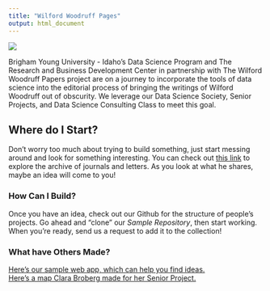```yaml
---
title: "Wilford Woodruff Pages"
output: html_document
---
```


![](https://camo.githubusercontent.com/7715e2924867508ebab3ba50a0cecdb35719fe3fb7c5862ffcdb509275beaab0/68747470733a2f2f6279756964617461736369656e63652e6769746875622e696f2f696d616765732f696c6c757374726174696f6e732f6d6f756e7461696e2e737667)

Brigham Young University - Idaho's Data Science Program and The Research and Business Development Center in partnership with The Wilford Woodruff Papers project are on a journey to incorporate the tools of data science into the editorial process of bringing the writings of Wilford Woodruff out of obscurity. We leverage our Data Science Society, Senior Projects, and Data Science Consulting Class to meet this goal.

<!-- When the R Shiny works we can theoretically embed it directly into this website if we want.-->

## Where do I Start?

Don't worry too much about trying to build something, just start messing around and look for something interesting. You can check out [this link](https://shiny.byui.edu/connect/#/apps/9a557b43-e28b-44d2-a551-6be87738f6b2/access) to explore the archive of journals and letters. As you look at what he shares, maybe an idea will come to you!

### How Can I Build?
Once you have an idea, check out our Github for the structure of people's projects. Go ahead and "clone" our *Sample Repository*, then start working. When you're ready, send us a request to add it to the collection!

### What have Others Made?
[Here's our sample web app, which can help you find ideas.](https://shiny.byui.edu/connect/#/apps/9a557b43-e28b-44d2-a551-6be87738f6b2/access)
<br>
[Here's a map Clara Broberg made for her Senior Project.](https://wilfordwoodruff.github.io/app_map/index.html)